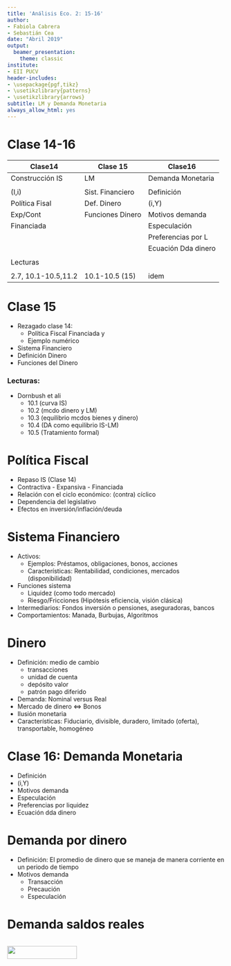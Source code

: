 ```yaml
---
title: 'Análisis Eco. 2: 15-16'
author:
- Fabiola Cabrera
- Sebastián Cea
date: "Abril 2019"
output:
  beamer_presentation:
    theme: classic
institute:
- EII PUCV
header-includes:
- \usepackage{pgf,tikz}
- \usetikzlibrary{patterns}
- \usetikzlibrary{arrows}
subtitle: LM y Demanda Monetaria
always_allow_html: yes
---
```


# Clase 14-16


|Clase14        |Clase 15        |Clase16            |
|---------------|----------------|-------------------|
|Construcción IS|LM              |Demanda Monetaria  |
||||
|(I,i)          |Sist. Financiero|Definición         |
|Política Fisal |Def. Dinero     |(i,Y)              |
|Exp/Cont       |Funciones Dinero|Motivos demanda    |
|Financiada     |                |Especulación       |
|               |                |Preferencias por L |
|               |                |Ecuación Dda dinero|
||||
|Lecturas|
||||
|2.7, 10.1-10.5,11.2|10.1-10.5 (15)|idem|

# Clase 15

- Rezagado clase 14: 
  - Política Fiscal Financiada y 
  - Ejemplo numérico
- Sistema Financiero
- Definición Dinero
- Funciones del Dinero

### Lecturas:  
- Dornbush et ali 
  - 10.1 (curva IS) 
  - 10.2 (mcdo dinero y LM)
  - 10.3 (equilibrio mcdos bienes y dinero)
  - 10.4 (DA como equilibrio IS-LM)
  - 10.5 (Tratamiento formal)
  
# Política Fiscal

- Repaso IS (Clase 14)
- Contractiva - Expansiva - Financiada
- Relación con el ciclo económico: (contra) cíclico
- Dependencia del legislativo
- Efectos en inversión/inflación/deuda

# Sistema Financiero

- Activos: 
  - Ejemplos: Préstamos, obligaciones, bonos, acciones
  - Características: Rentabilidad, condiciones, mercados (disponibilidad)
- Funciones sistema
  - Liquidez (como todo mercado)
  - Riesgo/Fricciones (Hipótesis eficiencia, visión clásica)
- Intermediarios: Fondos inversión o pensiones, aseguradoras, bancos
- Comportamientos: Manada, Burbujas, Algoritmos


# Dinero

- Definición: medio de cambio
  - transacciones
  - unidad de cuenta
  - depósito valor
  - patrón pago diferido
- Demanda: Nominal versus Real
- Mercado de dinero <=> Bonos
- Ilusión monetaria
- Características: Fiduciario, divisible, duradero, limitado (oferta), transportable, homogéneo

# Clase 16: Demanda Monetaria

- Definición
- (i,Y)
- Motivos demanda
- Especulación
- Preferencias por liquidez
- Ecuación dda dinero

# Demanda por dinero

- Definición: El promedio de dinero que se maneja de manera corriente en un periodo de tiempo
- Motivos demanda
  - Transacción
  - Precaución
  - Especulación


# Demanda saldos reales

::: columns

:::: column

![](DdaSaldosReales.png){height=80%}\

::::

:::: column

\begin{eqnarray*}
L&=&\text{Dda Saldos Reales}\\
&=&k\cdot Y-h\cdot i,\quad k,h>0
\end{eqnarray*}

::::

:::








